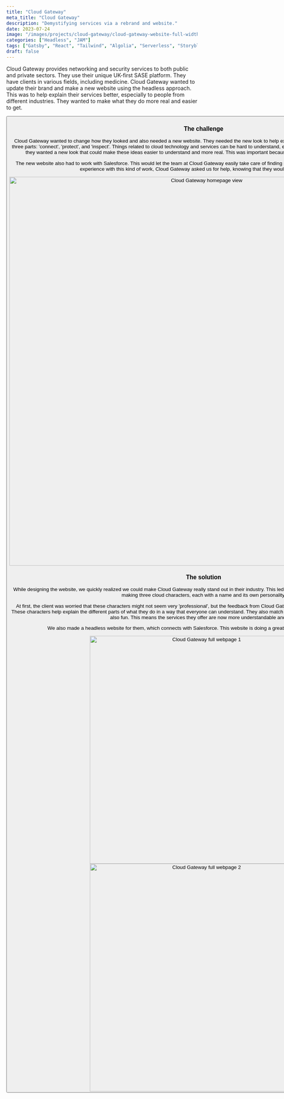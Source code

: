 ```yaml
---
title: "Cloud Gateway"
meta_title: "Cloud Gateway"
description: "Demystifying services via a rebrand and website."
date: 2023-07-24
image: "/images/projects/cloud-gateway/cloud-gateway-website-full-width-image.avif"
categories: ["Headless", "JAM"]
tags: ["Gatsby", "React", "Tailwind", "Algolia", "Serverless", "Storyblok", "Node"]
draft: false
---
```


Cloud Gateway provides networking and security services to both public and private sectors. They use their unique UK-first SASE platform. They have clients in various fields, including medicine. Cloud Gateway wanted to update their brand and make a new website using the headless approach. This was to help explain their services better, especially to people from different industries. They wanted to make what they do more real and easier to get.

<Button label="Visit the website" link="https://www.cloudgateway.co.uk/" style="solid" target="_blank"/>

### The challenge

Cloud Gateway wanted to change how they looked and also needed a new website. They needed the new look to help explain their services better, which are divided into three parts: 'connect', 'protect', and 'inspect'. Things related to cloud technology and services can be hard to understand, especially for people who aren't very technical. So, they wanted a new look that could make these ideas easier to understand and more real. This was important because it would help their success keep growing.

The new website also had to work with Salesforce. This would let the team at Cloud Gateway easily take care of finding new customers and making sales. Since we had experience with this kind of work, Cloud Gateway asked us for help, knowing that they would get good support.

<img src="/images/projects/cloud-gateway/cloud-gateway-website-full-width-image.avif" alt="Cloud Gateway homepage view" width="1024" loading="lazy"/>

### The solution

While designing the website, we quickly realized we could make Cloud Gateway really stand out in their industry. This led us to give their brand a new look, which included making three cloud characters, each with a name and its own personality.

At first, the client was worried that these characters might not seem very 'professional', but the feedback from Cloud Gateway's clients and staff has been really positive. These characters help explain the different parts of what they do in a way that everyone can understand. They also match Cloud Gateway's way of speaking that's direct but also fun. This means the services they offer are now more understandable and real.

We also made a headless website for them, which connects with Salesforce. This website is doing a great job at getting new leads for them.

<div class="content-images-grid-2">
    <img src="/images/projects/cloud-gateway/cloud-gateway-full-webpage-1.avif" alt="Cloud Gateway full webpage 1" width="600" loading="lazy"/>
    <img src="/images/projects/cloud-gateway/cloud-gateway-full-webpage-2.avif" alt="Cloud Gateway full webpage 2" width="600" loading="lazy"/>
</div>